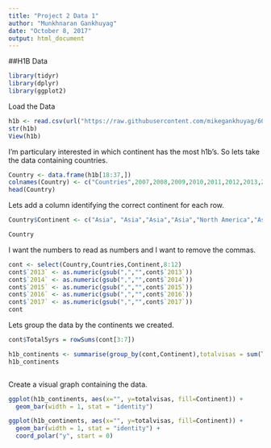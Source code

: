```yaml
---
title: "Project 2 Data 1"
author: "Munkhnaran Gankhuyag"
date: "October 8, 2017"
output: html_document
---
```

##H1B Data

```r
library(tidyr)
library(dplyr)
library(ggplot2)
```

Load the Data
```r
h1b <- read.csv(url("https://raw.githubusercontent.com/mikegankhuyag/607-Projects/master/Project%202/2007_2017_H1B_trend.csv"), stringsAsFactors = FALSE)
str(h1b)
View(h1b)
```

I'm particulary interested in which continent has the most h1b's. So lets take the data containing countries.

```r
Country <- data.frame(h1b[18:37,])
colnames(Country) <- c("Countries",2007,2008,2009,2010,2011,2012,2013,2014,2015,2016,2017,"Total")
head(Country)
```

Lets add a column identifying the correct continent for each row.

```r
Country$Continent <- c("Asia", "Asia","Asia","Asia","North America","Asia","North America","Europe","Asia","Europe","South America","Asia","Asia","Europe","Europe","Asia","Europe","Asia","South America","Europe")

Country
```

I want the numbers to read as numbers and I want to remove the commas.

```r
cont <- select(Country,Countries,Continent,8:12)
cont$`2013` <- as.numeric(gsub(",","",cont$`2013`))
cont$`2014` <- as.numeric(gsub(",","",cont$`2014`))
cont$`2015` <- as.numeric(gsub(",","",cont$`2015`))
cont$`2016` <- as.numeric(gsub(",","",cont$`2016`))
cont$`2017` <- as.numeric(gsub(",","",cont$`2017`))
cont
```

Lets group the data by the continents we created.

```r
cont$Total5yrs = rowSums(cont[3:7])

h1b_continents <- summarise(group_by(cont,Continent),totalvisas = sum(Total5yrs))
h1b_continents



```

Create a visual graph containing the data.

```r
ggplot(h1b_continents, aes(x="", y=totalvisas, fill=Continent)) +
  geom_bar(width = 1, stat = "identity")

ggplot(h1b_continents, aes(x="", y=totalvisas, fill=Continent)) +
  geom_bar(width = 1, stat = "identity") +
  coord_polar("y", start = 0)



````